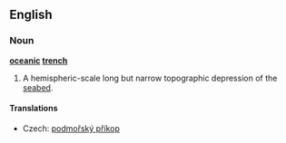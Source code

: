 ==English==
{{wikipedia}}
===Noun===
'''[[oceanic]] [[trench]]'''

# {{geology}} A hemispheric-scale long but narrow topographic depression of the [[seabed]].

====Translations====
{{trans-top|depression of the sea floor}}
*Czech: [[podmořský příkop]] {{m}}
{{trans-mid}}
{{trans-bottom}}